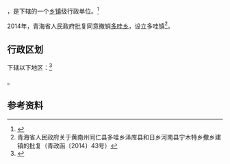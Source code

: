 {{中国乡级行政区|63/23/21/206/000}}

'''{{PAGENAMEBASE}}'''，是{{PRC admin/fullname|63/23/21/206/000|3}}下辖的一个[[乡镇|乡镇]]级行政单位。<ref>{{PRC admin/ref sgc|{{PRC admin/parent|63/23/21/206/000}}}}</ref>

2014年，青海省人民政府批复同意撤销[[多哇乡|多哇乡]]，设立多哇镇<ref>青海省人民政府关于黄南州同仁县多哇乡泽库县和日乡河南县宁木特乡撤乡建镇的批复（青政函〔2014〕43号）</ref>。

== 行政区划 ==

{{PAGENAMEBASE}}下辖以下地区：<ref>{{PRC admin/ref sgc|63/23/21/206/000}}</ref>

{{PRC admin/children|63/23/21/206/000}}。

== 参考资料 ==

{{reflist}}

{{行政区划小作品}}
{{PRC admin/navcat|63/23/21/206/000}}